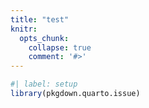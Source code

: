 ```yaml
---
title: "test"
knitr:
  opts_chunk:
    collapse: true
    comment: '#>'
---
```


```r
#| label: setup
library(pkgdown.quarto.issue)
```

